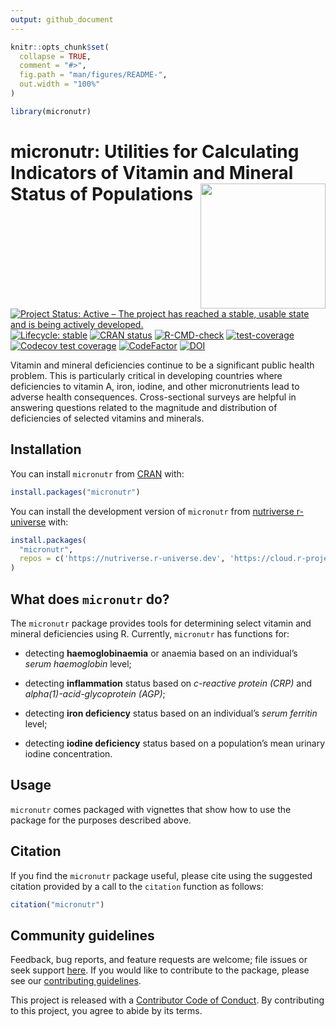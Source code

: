 ```yaml
---
output: github_document
---
```


<!-- README.md is generated from README.Rmd. Please edit that file -->

```r
knitr::opts_chunk$set(
  collapse = TRUE,
  comment = "#>",
  fig.path = "man/figures/README-",
  out.width = "100%"
)

library(micronutr)
```

# micronutr: Utilities for Calculating Indicators of Vitamin and Mineral Status of Populations <img src="man/figures/logo.png" width="200px" align="right" />

<!-- badges: start -->
[![Project Status: Active – The project has reached a stable, usable state and is being actively developed.](https://www.repostatus.org/badges/latest/active.svg)](https://www.repostatus.org/#active)
[![Lifecycle: stable](https://img.shields.io/badge/lifecycle-stable-brightgreen.svg)](https://lifecycle.r-lib.org/articles/stages.html#stable)
[![CRAN status](https://www.r-pkg.org/badges/version/micronutr)](https://CRAN.R-project.org/package=micronutr)
[![R-CMD-check](https://github.com/nutriverse/micronutr/actions/workflows/R-CMD-check.yaml/badge.svg)](https://github.com/nutriverse/micronutr/actions/workflows/R-CMD-check.yaml)
[![test-coverage](https://github.com/nutriverse/micronutr/actions/workflows/test-coverage.yaml/badge.svg)](https://github.com/nutriverse/micronutr/actions/workflows/test-coverage.yaml)
[![Codecov test coverage](https://codecov.io/gh/nutriverse/micronutr/branch/main/graph/badge.svg)](https://app.codecov.io/gh/nutriverse/micronutr?branch=main)
[![CodeFactor](https://www.codefactor.io/repository/github/nutriverse/micronutr/badge)](https://www.codefactor.io/repository/github/nutriverse/micronutr)
[![DOI](https://zenodo.org/badge/584725138.svg)](https://zenodo.org/badge/latestdoi/584725138)
<!-- badges: end -->

Vitamin and mineral deficiencies continue to be a significant public health problem. This is particularly critical in developing countries where deficiencies to vitamin A, iron, iodine, and other micronutrients lead to adverse health consequences. Cross-sectional surveys are helpful in answering questions related to the magnitude and distribution of deficiencies of selected vitamins and minerals.

## Installation

You can install `micronutr` from [CRAN](https://cran.r-project.org) with:

```r
install.packages("micronutr")
```

You can install the development version of `micronutr` from [nutriverse r-universe](https://nutriverse.r-universe.dev) with:

```r
install.packages(
  "micronutr", 
  repos = c('https://nutriverse.r-universe.dev', 'https://cloud.r-project.org')
)
```

## What does `micronutr` do?

The `micronutr` package provides tools for determining select vitamin and mineral deficiencies using R. Currently, `micronutr` has functions for:

* detecting **haemoglobinaemia** or anaemia based on an individual's *serum haemoglobin* level;

* detecting **inflammation** status based on *c-reactive protein (CRP)* and *alpha(1)-acid-glycoprotein (AGP)*;

* detecting **iron deficiency** status based on an individual's *serum ferritin* level;

* detecting **iodine deficiency** status based on a population's mean urinary iodine concentration.

## Usage

`micronutr` comes packaged with vignettes that show how to use the package for the purposes described above.

## Citation

If you find the `micronutr` package useful, please cite using the suggested citation provided by a call to the `citation` function as follows:

```r
citation("micronutr")
```

## Community guidelines

Feedback, bug reports, and feature requests are welcome; file issues or seek support [here](https://github.com/nutriverse/micronutr/issues). If you would like to contribute to the package, please see our [contributing guidelines](https://nutriverse.io/micronutr/CONTRIBUTING.html).

This project is released with a [Contributor Code of Conduct](https://nutriverse.io/micronutr/CODE_OF_CONDUCT.html). By contributing to this project, you agree to abide by its terms.

